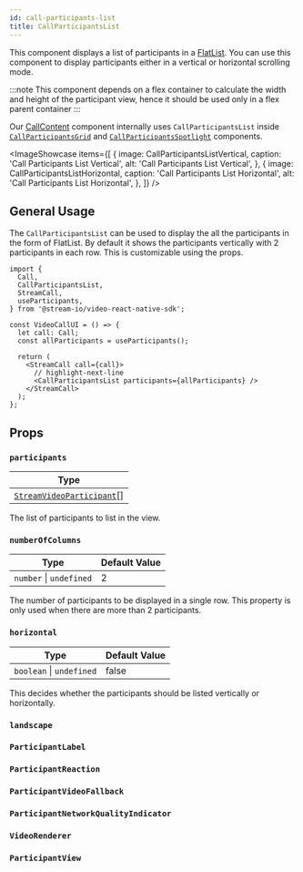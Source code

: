 ```yaml
---
id: call-participants-list
title: CallParticipantsList
---
```




This component displays a list of participants in a [FlatList](https://reactnative.dev/docs/flatlist). You can use this component to display participants either in a vertical or horizontal scrolling mode.

:::note
This component depends on a flex container to calculate the width and height of the participant view, hence it should be used only in a flex parent container
:::

Our [CallContent](./call-content.mdx) component internally uses `CallParticipantsList` inside [`CallParticipantsGrid`](https://github.com/GetStream/stream-video-js/blob/main/packages/react-native-sdk/src/components/Call/CallLayout/CallParticipantsGrid.tsx) and [`CallParticipantsSpotlight`](https://github.com/GetStream/stream-video-js/blob/main/packages/react-native-sdk/src/components/Call/CallLayout/CallParticipantsSpotlight.tsx) components.

<ImageShowcase
  items={[
    {
      image: CallParticipantsListVertical,
      caption: 'Call Participants List Vertical',
      alt: 'Call Participants List Vertical',
    },
    {
      image: CallParticipantsListHorizontal,
      caption: 'Call Participants List Horizontal',
      alt: 'Call Participants List Horizontal',
    },
  ]}
/>

## General Usage

The `CallParticipantsList` can be used to display the all the participants in the form of FlatList. By default it shows the participants vertically with 2 participants in each row. This is customizable using the props.

```tsx
import {
  Call,
  CallParticipantsList,
  StreamCall,
  useParticipants,
} from '@stream-io/video-react-native-sdk';

const VideoCallUI = () => {
  let call: Call;
  const allParticipants = useParticipants();

  return (
    <StreamCall call={call}>
      // highlight-next-line
      <CallParticipantsList participants={allParticipants} />
    </StreamCall>
  );
};
```

## Props

### `participants`

| Type                                                                                                              |
| ----------------------------------------------------------------------------------------------------------------- |
| [`StreamVideoParticipant`](https://github.com/GetStream/stream-video-js/blob/main/packages/client/src/types.ts)[] |

The list of participants to list in the view.

### `numberOfColumns`

| Type                    | Default Value |
| ----------------------- | ------------- |
| `number` \| `undefined` | 2             |

The number of participants to be displayed in a single row. This property is only used when there are more than 2 participants.

### `horizontal`

| Type                     | Default Value |
| ------------------------ | ------------- |
| `boolean` \| `undefined` | false         |

This decides whether the participants should be listed vertically or horizontally.

### `landscape`

<Landscape />

### `ParticipantLabel`

<ParticipantLabel />

### `ParticipantReaction`

<ParticipantReaction />

### `ParticipantVideoFallback`

<ParticipantVideoFallback />

### `ParticipantNetworkQualityIndicator`

<ParticipantNetworkQualityIndicator />

### `VideoRenderer`

<VideoRenderer />

### `ParticipantView`

<ParticipantView />
